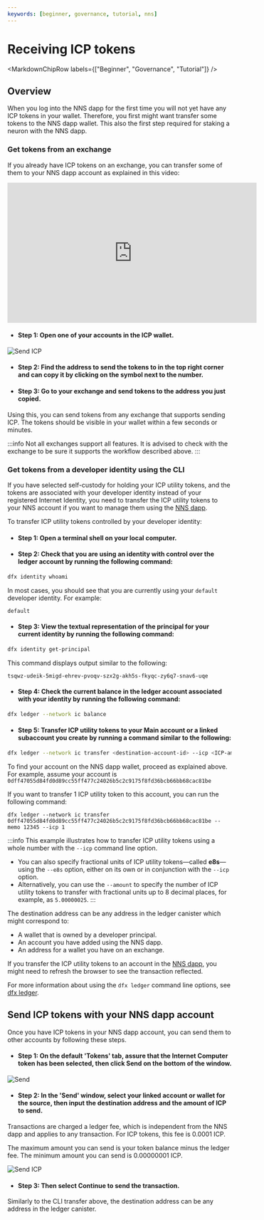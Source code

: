 ```yaml
---
keywords: [beginner, governance, tutorial, nns]
---
```



# Receiving ICP tokens

<MarkdownChipRow labels={["Beginner", "Governance", "Tutorial"]} />

## Overview
When you log into the NNS dapp for the first time you will not yet have any ICP tokens in your wallet.
Therefore, you first might want transfer some tokens to the NNS dapp wallet.
This also the first step required for staking a neuron with the NNS dapp.

### Get tokens from an exchange
If you already have ICP tokens on an exchange, you can transfer some of them to your NNS dapp account as explained in this video:
<iframe width="560" height="315" src="https://www.youtube.com/embed/XU54fbCzFmE?si=NU3rq9Pz7GlGW3ar" title="YouTube video player" frameborder="0" allow="accelerometer; autoplay; clipboard-write; encrypted-media; gyroscope; picture-in-picture; web-share" referrerpolicy="strict-origin-when-cross-origin" allowfullscreen></iframe>

- #### Step 1: Open one of your accounts in the ICP wallet.

![Send ICP](../../_attachments/copy-subaccount.png)

- #### Step 2: Find the address to send the tokens to in the top right corner and can copy it by clicking on the symbol next to the number.

- #### Step 3: Go to your exchange and send tokens to the address you just copied.

Using this, you can send tokens from any exchange that supports sending ICP.
The tokens should be visible in your wallet within a few seconds or minutes.

:::info
Not all exchanges support all features. It is advised to check with the exchange to be sure it supports the workflow described above.
:::

### Get tokens from a developer identity using the CLI

If you have selected self-custody for holding your ICP utility tokens, and the tokens are associated with your developer identity instead of your registered Internet Identity, you need to transfer the ICP utility tokens to your NNS account if you want to manage them using the [NNS dapp](https://nns.ic0.app).

To transfer ICP utility tokens controlled by your developer identity:

- #### Step 1:  Open a terminal shell on your local computer.

- #### Step 2:  Check that you are using an identity with control over the ledger account by running the following command:

``` bash
dfx identity whoami
```

In most cases, you should see that you are currently using your `default` developer identity. For example:

```
default
```

- #### Step 3:  View the textual representation of the principal for your current identity by running the following command:

``` bash
dfx identity get-principal
```

This command displays output similar to the following:

```
tsqwz-udeik-5migd-ehrev-pvoqv-szx2g-akh5s-fkyqc-zy6q7-snav6-uqe
```

- #### Step 4:  Check the current balance in the ledger account associated with your identity by running the following command:

``` bash
dfx ledger --network ic balance
```

- #### Step 5:  Transfer ICP utility tokens to your Main account or a linked subaccount you create by running a command similar to the following:

``` bash
dfx ledger --network ic transfer <destination-account-id> --icp <ICP-amount> --memo <numeric-memo>
```

To find your account on the NNS dapp wallet, proceed as explained above.
For example, assume your account is `0dff47055d84fd0d89cc55ff477c24026b5c2c9175f8fd36bcb66bb68cac81be`

If you want to transfer 1 ICP utility token to this account, you can run the following command:

```
dfx ledger --network ic transfer 0dff47055d84fd0d89cc55ff477c24026b5c2c9175f8fd36bcb66bb68cac81be --memo 12345 --icp 1
```

:::info
This example illustrates how to transfer ICP utility tokens using a whole number with the `--icp` command line option.
-   You can also specify fractional units of ICP utility tokens—called **e8s**—using the `--e8s` option, either on its own or in conjunction with the `--icp` option.
-   Alternatively, you can use the `--amount` to specify the number of ICP utility tokens to transfer with fractional units up to 8 decimal places, for example, as `5.00000025`.
:::

The destination address can be any address in the ledger canister which might correspond to:

- A wallet that is owned by a developer principal.
- An account you have added using the NNS dapp.
- An address for a wallet you have on an exchange.

If you transfer the ICP utility tokens to an account in the [NNS dapp](https://nns.ic0.app), you might need to refresh the browser to see the transaction reflected.

For more information about using the `dfx ledger` command line options, see [dfx ledger](/docs/current/developer-docs/developer-tools/cli-tools/cli-reference/dfx-ledger).


## Send ICP tokens with your NNS dapp account
Once you have ICP tokens in your NNS dapp account, you can send them to other accounts by following these steps.

- #### Step 1: On the default 'Tokens' tab, assure that the Internet Computer token has been selected, then click **Send** on the bottom of the window.

![Send](../../_attachments/nns4.png)

- #### Step 2: In the 'Send' window, select your linked account or wallet for the source, then input the destination address and the amount of ICP to send.

Transactions are charged a ledger fee, which is independent from the NNS dapp and applies to any transaction. For ICP tokens, this fee is 0.0001 ICP.

The maximum amount you can send is your token balance minus the ledger fee. The minimum amount you can send is 0.00000001 ICP.

![Send ICP](../../_attachments/nns7.png)

- #### Step 3: Then select **Continue** to send the transaction.

Similarly to the CLI transfer above, the destination address can be any address in the ledger canister.